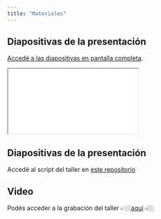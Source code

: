 ```yaml
---
title: "Materiales"
---
```


## Diapositivas de la presentación

[Accedé a las diapositivas en pantalla completa](/slides/index.html).

```{=html}
<iframe class="slides" src="/slides/index.html"></iframe>
```

## Diapositivas de la presentación

Accedé al script del taller en [este repositorio](https://github.com/mcnanton/RladiesBA-TallerValidacionDatos/)

## Video

Podés acceder a la grabación del taller 👉🏼[aquí](https://www.youtube.com/watch?v=puykTjJ43Xs&ab_channel=RLadiesBuenosAires)👈🏼


